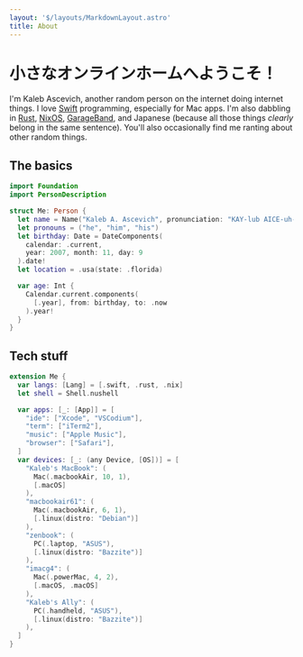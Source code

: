 ```yaml
---
layout: '$/layouts/MarkdownLayout.astro'
title: About
---
```


# 小さなオンラインホームへようこそ！

I'm Kaleb Ascevich, another random person on the internet doing internet things.
I love [Swift] programming, especially for Mac apps. I'm also dabbling in
[Rust], [NixOS], [GarageBand], and Japanese (because all those things _clearly_
belong in the same sentence). You'll also occasionally find me ranting about
other random things.

[Swift]: https://swift.org
[Rust]: https://rust-lang.org
[NixOS]: https://nixos.org
[GarageBand]: https://apple.com/mac/garageband/

## The basics

```swift
import Foundation
import PersonDescription

struct Me: Person {
  let name = Name("Kaleb A. Ascevich", pronunciation: "KAY-lub AICE-uh-vitch")
  let pronouns = ("he", "him", "his")
  let birthday: Date = DateComponents(
    calendar: .current,
    year: 2007, month: 11, day: 9
  ).date!
  let location = .usa(state: .florida)

  var age: Int {
    Calendar.current.components(
      [.year], from: birthday, to: .now
    ).year!
  }
}
```

## Tech stuff

```swift
extension Me {
  var langs: [Lang] = [.swift, .rust, .nix]
  let shell = Shell.nushell

  var apps: [_: [App]] = [
    "ide": ["Xcode", "VSCodium"],
    "term": ["iTerm2"],
    "music": ["Apple Music"],
    "browser": ["Safari"],
  ]
  var devices: [_: (any Device, [OS])] = [
    "Kaleb's MacBook": (
      Mac(.macbookAir, 10, 1),
      [.macOS]
    ),
    "macbookair61": (
      Mac(.macbookAir, 6, 1),
      [.linux(distro: "Debian")]
    ),
    "zenbook": (
      PC(.laptop, "ASUS"),
      [.linux(distro: "Bazzite")]
    ),
    "imacg4": (
      Mac(.powerMac, 4, 2),
      [.macOS, .macOS]
    ),
    "Kaleb's Ally": (
      PC(.handheld, "ASUS"),
      [.linux(distro: "Bazzite")]
    ),
  ]
}
```

